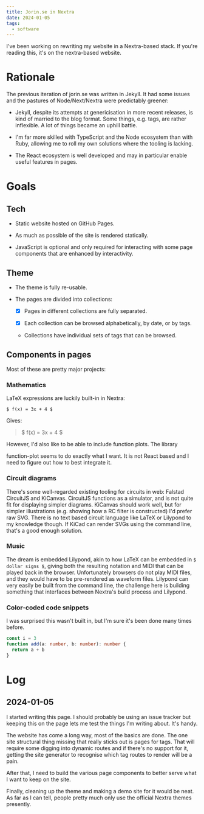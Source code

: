 ```yaml
---
title: Jorin.se in Nextra
date: 2024-01-05
tags:
  - software
---
```



I've been working on rewriting my website in a Nextra-based stack. If you're
reading this, it's on the nextra-based website.

# Rationale

The previous iteration of jorin.se was written in Jekyll. It had some issues
and the pastures of Node/Next/Nextra were predictably greener:

- Jekyll, despite its attempts at genericisation in more recent releases, is
  kind of married to the blog format. Some things, e.g. tags, are rather
  inflexible. A lot of things became an uphill battle.

- I'm far more skilled with TypeScript and the Node ecosystem than with Ruby,
  allowing me to roll my own solutions where the tooling is lacking.

- The React ecosystem is well developed and may in particular enable useful
  features in pages.

# Goals

## Tech

- Static website hosted on GitHub Pages.

- As much as possible of the site is rendered statically.

- JavaScript is optional and only required for interacting with some page
  components that are enhanced by interactivity.

## Theme

- The theme is fully re-usable.

- The pages are divided into collections:

  - [x] Pages in different collections are fully separated.

  - [x] Each collection can be browsed alphabetically, by date, or by tags.

  - Collections have individual sets of tags that can be browsed.

## Components in pages

Most of these are pretty major projects:

### Mathematics

LaTeX expressions are luckily built-in in Nextra:

```mdx
$ f(x) = 3x + 4 $
```

Gives:

> $ f(x) = 3x + 4 $

However, I'd also like to be able to include function plots. The library

<ExtLink href="https://www.npmjs.com/package/function-plot" lang="en-US">
  function-plot
</ExtLink>
seems to do exactly what I want. It is not React based and I need to figure out how
to best integrate it.

### Circuit diagrams

There's some well-regarded existing tooling for circuits in web: Falstad
CircuitJS and KiCanvas. CircuitJS functions as a simulator, and is not quite
fit for displaying simpler diagrams. KiCanvas should work well, but for simpler
illustrations (e.g. showing how a RC filter is constructed) I'd prefer raw SVG.
There is no text based circuit language like LaTeX or Lilypond to my knowledge
though. If KiCad can render SVGs using the command line, that's a good enough
solution.

### Music

The dream is embedded Lilypond, akin to how LaTeX can be embedded in `$ dollar
signs $`, giving both the resulting notation and MIDI that can be played back
in the browser. Unfortunately browsers do not play MIDI files, and they would
have to be pre-rendered as waveform files. Lilypond can very easily be built
from the command line, the challenge here is building something that interfaces
between Nextra's build process and Lilypond.

### Color-coded code snippets

I was surprised this wasn't built in, but I'm sure it's been done many times
before.

```typescript
const i = 3
function add(a: number, b: number): number {
  return a + b
}
```

# Log

## 2024-01-05

I started writing this page. I should probably be using an issue tracker but
keeping this on the page lets me test the things I'm writing about. It's handy.

The website has come a long way, most of the basics are done. The one site
structural thing missing that really sticks out is pages for tags. That will
require some digging into dynamic routes and if there's no support for it,
getting the site generator to recognise which tag routes to render will be a
pain.

After that, I need to build the various page components to better serve what I
want to keep on the site.

Finally, cleaning up the theme and making a demo site for it would be neat. As
far as I can tell, people pretty much only use the official Nextra themes
presently.
